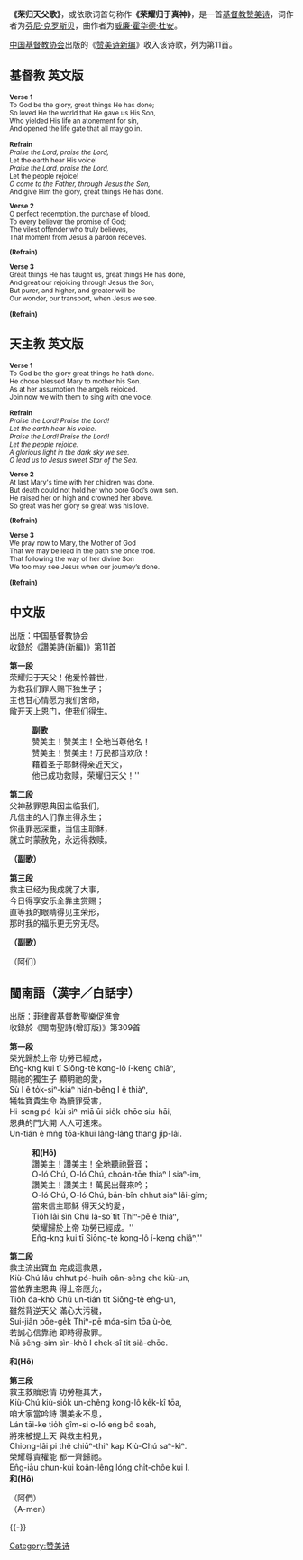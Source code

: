 {{Infobox hymn
| Name           = 荣归天父歌
| OriName        = To God Be the Glory
| OtherNames     = 
| WordsBy        = [[芬尼·克罗斯贝|芬尼·克罗斯贝]]
| MusicBy        = [[威廉·霍华德·杜安|威廉·霍华德·杜安]]
| Image          = 
| Produced       = 1875年
| Published      = 
| OrigLanguage   = [[英语|英语]]
| TranslatedBy   = 
| TranslatedPub  = 
| Beat           =
| Section        =
| TradMelodyName = 
| Audio          = 
}}

'''《荣归天父歌》'''，或依歌词首句称作'''《荣耀归于真神》'''，是一首[[基督教|基督教]][[赞美诗|赞美诗]]，词作者为[[芬尼·克罗斯贝|芬尼·克罗斯贝]]，曲作者为[[威廉·霍华德·杜安|威廉·霍华德·杜安]]。

[[中国基督教协会|中国基督教协会]]出版的《[[赞美诗新编|赞美诗新编]]》收入该诗歌，列为第11首。

==基督教 英文版==
<small>'''Verse 1'''<br>
To God be the glory, great things He has done;<br>
So loved He the world that He gave us His Son,<br>
Who yielded His life an atonement for sin,<br>
And opened the life gate that all may go in.

'''Refrain'''<br>
''Praise the Lord, praise the Lord,<br>
''Let the earth hear His voice!<br>
''Praise the Lord, praise the Lord,<br>
''Let the people rejoice!<br>
''O come to the Father, through Jesus the Son,<br>
''And give Him the glory, great things He has done.

'''Verse 2'''<br>
O perfect redemption, the purchase of blood,<br>
To every believer the promise of God;<br>
The vilest offender who truly believes,<br>
That moment from Jesus a pardon receives.

'''(Refrain)'''

'''Verse 3'''<br>
Great things He has taught us, great things He has done,<br>
And great our rejoicing through Jesus the Son;<br>
But purer, and higher, and greater will be<br>
Our wonder, our transport, when Jesus we see.

'''(Refrain)'''</small>

==天主教 英文版==
<small>'''Verse 1'''<br>
To God be the glory great things he hath done.<br>
He chose blessed Mary to mother his Son.<br>
As at her assumption the angels rejoiced.<br>
Join now we with them to sing with one voice.

'''Refrain'''<br>
''Praise the Lord! Praise the Lord!''<br>
''Let the earth hear his voice.''<br>
''Praise the Lord! Praise the Lord!''<br>
''Let the people rejoice.''<br>
''A glorious light in the dark sky we see.''<br>
''O lead us to Jesus sweet Star of the Sea.''

'''Verse 2'''<br>
At last Mary's time with her children was done.<br>
But death could not hold her who bore God’s own son.<br>
He raised her on high and crowned her above.<br>
So great was her glory so great was his love.

'''(Refrain)'''

'''Verse 3'''<br>
We pray now to Mary, the Mother of God<br>
That we may be lead in the path she once trod.<br>
That following the way of her divine Son<br>
We too may see Jesus when our journey’s done.

'''(Refrain)'''</small>

==中文版==
出版：中国基督教协会<br>
收錄於《讚美詩(新編)》第11首

'''第一段'''<br>
荣耀归于天父！他爱怜普世，<br>
为救我们罪人赐下独生子；<br>
主也甘心情愿为我们舍命，<br>
敞开天上恩门，使我们得生。

:'''副歌'''
:赞美主！赞美主！全地当尊他名！
:赞美主！赞美主！万民都当欢欣！
:藉着圣子耶稣得亲近天父，
:他已成功救赎，荣耀归天父！''

'''第二段'''<br>
父神赦罪恩典因主临我们，<br>
凡信主的人们靠主得永生；<br>
你虽罪恶深重，当信主耶稣，<br>
就立时蒙赦免，永远得救赎。

'''（副歌）'''

'''第三段'''<br>
救主已经为我成就了大事，<br>
今日得享安乐全靠主赏赐；<br>
直等我的眼睛得见主荣形，<br>
那时我的福乐更无穷无尽。

'''（副歌）'''

（阿们）

==閩南語（漢字／白話字）==
出版：菲律賓基督教聖樂促進會<br>
收錄於《閩南聖詩(增訂版)》第309首

'''第一段'''<br>
榮光歸於上帝 功勞已經成，<br>
En̂g-kng kui tī Siōng-tè kong-lô í-keng chiâⁿ, <br>
賜祂的獨生子 顯明祂的愛，<br>
Sù I ê to̍k-siⁿ-kiáⁿ hián-bêng I ê thiàⁿ, <br>
犧牲寶貴生命 為贖罪受害，<br>
Hi-seng pó-kùi sìⁿ-miā ūi sio̍k-chōe siu-hāi, <br>
恩典的門大開 人人可進來。<br>
Un-tián ê mn̂g tōa-khui lâng-lâng thang ji̍p-lâi.

:'''和(Hô)'''
:讚美主！讚美主！全地聽祂聲音；<br>
:O-ló Chú, O-ló Chú, choân-tōe thiaⁿ I siaⁿ-im,
:讚美主！讚美主！萬民出聲來吟；<br>
:O-ló Chú, O-ló Chú, bān-bîn chhut siaⁿ lâi-gîm;
:當來信主耶穌 得天父的愛，<br>
:Tio̍h lâi sìn Chú Iâ-so͘ tit Thiⁿ-pē ê thiàⁿ,
:榮耀歸於上帝 功勞已經成。''<br>
:En̂g-kng kui tī Siōng-tè kong-lô í-keng chiâⁿ,''

'''第二段'''<br>
救主流出寶血 完成這救恩，<br>
Kiù-Chú lâu chhut pó-huih oân-sêng che kiù-un, <br>
當依靠主恩典 得上帝應允，<br>
Tio̍h óa-khò Chú un-tián tit Siōng-tè eǹg-un, <br>
雖然背逆天父 滿心大污穢，<br>
Sui-jiân pōe-ge̍k Thiⁿ-pē móa-sim tōa ù-òe, <br>
若誠心信靠祂 即時得赦罪。<br>
Nā sêng-sim sìn-khò I chek-sî tit sià-chōe.

'''和(Hô)'''

'''第三段'''<br>
救主救贖恩情 功勞極其大，<br>
Kiù-Chú kiù-sio̍k un-chêng kong-lô ke̍k-kî tōa,<br>
咱大家當吟詩 讚美永不息，<br>
Lán tāi-ke tio̍h gîm-si o-ló eńg bô soah,<br>
將來被提上天 與救主相見，<br>
Chiong-lâi pi thê chiūⁿ-thiⁿ kap Kiù-Chú saⁿ-kìⁿ.<br>
榮耀尊貴權能 都一齊歸祂。<br>
En̂g-iāu chun-kùi koân-lêng lóng chi̍t-chôe kui I.<br>

'''和(Hô)'''

（阿們）<br>
（A-men）
 


{{-}}
{{赞美诗新编|颂}}

[[Category:赞美诗|Category:赞美诗]]